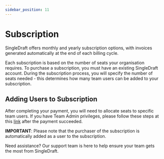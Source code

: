 ```yaml
---
sidebar_position: 11
---
```


# Subscription

SingleDraft offers monthly and yearly subscription options, with invoices generated
automatically at the end of each billing cycle.

Each subscription is based on the number of seats your organisation requires.
To purchase a subscription, you must have an existing SingleDraft account.
During the subscription process, you will specify the number of seats needed - this
determines how many team users can be added to your subscription.

## Adding Users to Subscription

After completing your payment, you will need to allocate seats to specific team users.
If you have Team Admin privileges, please follow these steps at this
[link](https://singledraft.ai/payment-success) after the payment succeeded.

**IMPORTANT**: Please note that the purchaser of the subscription is automatically
added as a user to the subscription.

Need assistance? Our support team is here to help ensure your team gets the most
from SingleDraft.
